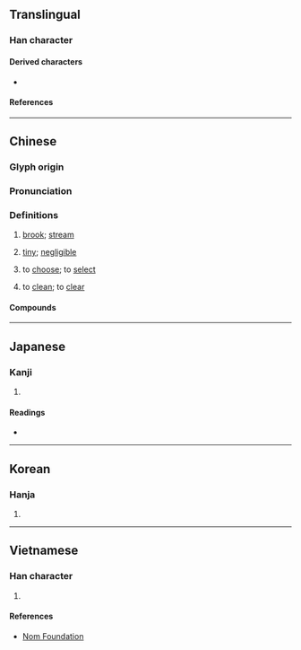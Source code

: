 {{character info}}
==Translingual==

===Han character===
{{Han char|rn=85|rad=水|as=07|sn=10|four=36127|canj=ERB|ids=⿰氵肙}}

====Derived characters====
* {{l|mul|[[𪡵]], [[𪬙]], [[𠅻]], [[𫯗]]}}

====References====
{{Han ref|kx=0627.020|dkj=17541|dj=1029.060|hdz=31624.060|uh=6D93}}

----

==Chinese==
{{zh-forms}}

===Glyph origin===
{{Han etym}}

===Pronunciation===
{{zh-pron
|m=juān
|c=gyun1
|mn=koan
|mc=y
|oc=y
|cat=n,v,a
}}

===Definitions===
{{zh-hanzi}}

# {{lb|zh|literary}} [[brook]]; [[stream]]
# {{lb|zh|literary}} [[tiny]]; [[negligible]]
# {{lb|zh|literary}} to [[choose]]; to [[select]]
# {{lb|zh|literary}} to [[clean]]; to [[clear]]

====Compounds====
{{zh-der|中涓|龐涓|涓人|涓吉|涓埃|涓流|涓涓|涓滴|涓滴歸公|涓潔}}

----

==Japanese==

===Kanji===
{{ja-kanji|grade=|rs=水07}}

# {{rfdef|ja|sort=水07}}

====Readings====
* {{ja-readings|on=[[けん]] (ken), [[えん]] (en), [[げん]] (gen)|kun=[[しずく]] (shizuku), [[わずか]] (wazuka), [[あな]] (ana)}}

----

==Korean==

===Hanja===
{{ko-hanja|hangeul=연|eumhun=|rv=yeon|mr=yŏn|y=yen}}

# {{rfdef|ko|sort=水07}}

----

==Vietnamese==

===Han character===
{{vi-readings|rs=水07|reading=quen, quên, quyên}}

# {{rfdef|vi|sort=水07}}

====References====
* [http://nomfoundation.org/common/nom_details.php?codepoint=6D93 Nom Foundation]